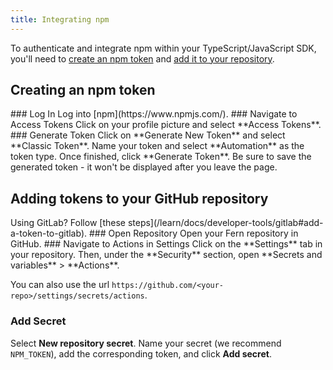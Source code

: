 ```yaml
---
title: Integrating npm
---
```


To authenticate and integrate npm within your TypeScript/JavaScript SDK, you'll need to [create an npm token](/learn/sdks/package-managers/npm#creating-an-npm-token) and [add it to your repository](/learn/sdks/package-managers/npm#adding-tokens-to-your-github-repository). 

## Creating an npm token
<Steps>
### Log In
Log into [npm](https://www.npmjs.com/). 
### Navigate to Access Tokens
Click on your profile picture and select **Access Tokens**. 
### Generate Token
Click on **Generate New Token** and select **Classic Token**. Name your token and select **Automation** as the token type. Once finished, click **Generate Token**. 
<Note title='Save your token'>
Be sure to save the generated token - it won't be displayed after you leave the page. 
</Note>
</Steps>

## Adding tokens to your GitHub repository
<Info>
Using GitLab? Follow [these steps](/learn/docs/developer-tools/gitlab#add-a-token-to-gitlab). 
</Info>
<Steps>
### Open Repository
Open your Fern repository in GitHub.
### Navigate to Actions in Settings
Click on the **Settings** tab in your repository. Then, under the **Security** section, open **Secrets and variables** > **Actions**. 

You can also use the url `https://github.com/<your-repo>/settings/secrets/actions`.
### Add Secret
Select **New repository secret**. Name your secret (we recommend `NPM_TOKEN`), add the corresponding token, and click **Add secret**. 
</Steps>